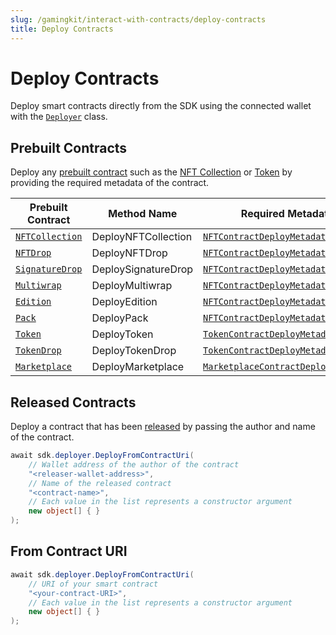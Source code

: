 ```yaml
---
slug: /gamingkit/interact-with-contracts/deploy-contracts
title: Deploy Contracts
---
```



# Deploy Contracts

Deploy smart contracts directly from the SDK using the
connected wallet with the [`Deployer`](/unity/Deployer) class.

## Prebuilt Contracts

Deploy any [prebuilt contract](/pre-built-contracts) such as the
[NFT Collection](/pre-built-contracts/nft-collection) or
[Token](/pre-built-contracts/token) by providing the required metadata of the contract.

| Prebuilt Contract                                      | Method Name         | Required Metadata                                                                                                                        |
| ------------------------------------------------------ | ------------------- | ---------------------------------------------------------------------------------------------------------------------------------------- |
| [`NFTCollection`](/pre-built-contracts/nft-collection) | DeployNFTCollection | [`NFTContractDeployMetadata`](/unity/NFTContractDeployMetadata#struct_web3sdks_1_1_n_f_t_contract_deploy_metadata)                       |
| [`NFTDrop`](/pre-built-contracts/nft-drop)             | DeployNFTDrop       | [`NFTContractDeployMetadata`](/unity/NFTContractDeployMetadata#struct_web3sdks_1_1_n_f_t_contract_deploy_metadata)                       |
| [`SignatureDrop`](/pre-built-contracts/signature-drop) | DeploySignatureDrop | [`NFTContractDeployMetadata`](/unity/NFTContractDeployMetadata#struct_web3sdks_1_1_n_f_t_contract_deploy_metadata)                       |
| [`Multiwrap`](/pre-built-contracts/multiwrap)          | DeployMultiwrap     | [`NFTContractDeployMetadata`](/unity/NFTContractDeployMetadata#struct_web3sdks_1_1_n_f_t_contract_deploy_metadata)                       |
| [`Edition`](/pre-built-contracts/edition)              | DeployEdition       | [`NFTContractDeployMetadata`](/unity/NFTContractDeployMetadata#struct_web3sdks_1_1_n_f_t_contract_deploy_metadata)                       |
| [`Pack`](/pre-built-contracts/pack)                    | DeployPack          | [`NFTContractDeployMetadata`](/unity/NFTContractDeployMetadata#struct_web3sdks_1_1_n_f_t_contract_deploy_metadata)                       |
| [`Token`](/pre-built-contracts/token)                  | DeployToken         | [`TokenContractDeployMetadata`](/unity/TokenContractDeployMetadata#struct_web3sdks_1_1_token_contract_deploy_metadata)                   |
| [`TokenDrop`](/pre-built-contracts/token-drop)         | DeployTokenDrop     | [`TokenContractDeployMetadata`](/unity/TokenContractDeployMetadata#struct_web3sdks_1_1_token_contract_deploy_metadata)                   |
| [`Marketplace`](/pre-built-contracts/marketplace)      | DeployMarketplace   | [`MarketplaceContractDeployMetadata`](/unity/MarketplaceContractDeployMetadata#struct_web3sdks_1_1_marketplace_contract_deploy_metadata) |

## Released Contracts

Deploy a contract that has been [released](/release) by passing
the author and name of the contract.

```csharp
await sdk.deployer.DeployFromContractUri(
    // Wallet address of the author of the contract
    "<releaser-wallet-address>",
    // Name of the released contract
    "<contract-name>",
    // Each value in the list represents a constructor argument
    new object[] { }
);
```

## From Contract URI

```csharp
await sdk.deployer.DeployFromContractUri(
    // URI of your smart contract
    "<your-contract-URI>",
    // Each value in the list represents a constructor argument
    new object[] { }
);
```
